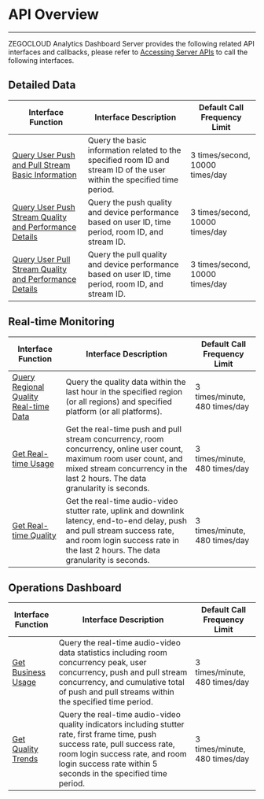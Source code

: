# API Overview

- - -

ZEGOCLOUD Analytics Dashboard Server provides the following related API interfaces and callbacks, please refer to [Accessing Server APIs](./Access%20server%20APIs.mdx) to call the following interfaces.

## Detailed Data

| Interface Function | Interface Description | Default Call Frequency Limit |
| -- | -- | -- |
| [Query User Push and Pull Stream Basic Information](./User%20data/Get%20stream%20base%20info.mdx) | Query the basic information related to the specified room ID and stream ID of the user within the specified time period. | 3 times/second, 10000 times/day |
| [Query User Push Stream Quality and Performance Details](./User%20data/Get%20publish%20quality%20detail.mdx) | Query the push quality and device performance based on user ID, time period, room ID, and stream ID. | 3 times/second, 10000 times/day |
| [Query User Pull Stream Quality and Performance Details](./User%20data/Get%20play%20quality%20detail.mdx) | Query the pull quality and device performance based on user ID, time period, room ID, and stream ID. | 3 times/second, 10000 times/day |

## Real-time Monitoring

| Interface Function | Interface Description | Default Call Frequency Limit |
| -- | -- | -- |
| [Query Regional Quality Real-time Data](./Real%20time%20monitoring/Get%20region%20quality%20detail.mdx) | Query the quality data within the last hour in the specified region (or all regions) and specified platform (or all platforms). | 3 times/minute, 480 times/day |
| [Get Real-time Usage](./Real%20time%20monitoring/Get%20real%20time%20usage.mdx) | Get the real-time push and pull stream concurrency, room concurrency, online user count, maximum room user count, and mixed stream concurrency in the last 2 hours. The data granularity is seconds. | 3 times/minute, 480 times/day |
| [Get Real-time Quality](./Real%20time%20monitoring/Get%20real%20time%20quality.mdx) | Get the real-time audio-video stutter rate, uplink and downlink latency, end-to-end delay, push and pull stream success rate, and room login success rate in the last 2 hours. The data granularity is seconds. | 3 times/minute, 480 times/day |


## Operations Dashboard

| Interface Function | Interface Description | Default Call Frequency Limit |
| -- | -- | -- |
| [Get Business Usage](./Operation%20data/Get%20biz%20usage.mdx) | Query the real-time audio-video data statistics including room concurrency peak, user concurrency, push and pull stream concurrency, and cumulative total of push and pull streams within the specified time period. | 3 times/minute, 480 times/day |
| [Get Quality Trends](./Operation%20data/Get%20biz%20quality.mdx) | Query the real-time audio-video quality indicators including stutter rate, first frame time, push success rate, pull success rate, room login success rate, and room login success rate within 5 seconds in the specified time period. | 3 times/minute, 480 times/day |
